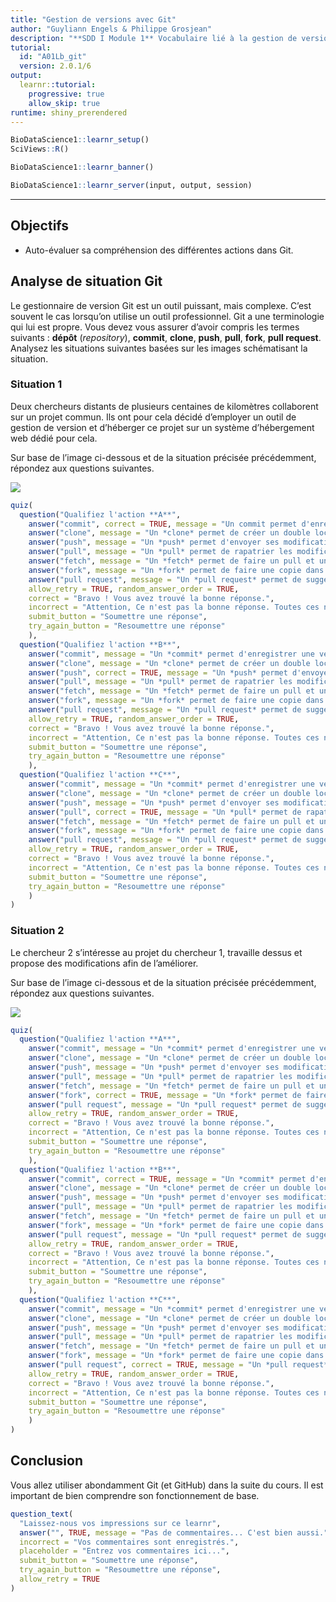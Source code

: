 ```yaml
---
title: "Gestion de versions avec Git"
author: "Guyliann Engels & Philippe Grosjean"
description: "**SDD I Module 1** Vocabulaire lié à la gestion de versions avec git."
tutorial:
  id: "A01Lb_git"
  version: 2.0.1/6
output: 
  learnr::tutorial:
    progressive: true
    allow_skip: true
runtime: shiny_prerendered
---
```


```r
BioDataScience1::learnr_setup()
SciViews::R()
```

```r
BioDataScience1::learnr_banner()
```

```r
BioDataScience1::learnr_server(input, output, session)
```

------------------------------------------------------------------------

## Objectifs

-   Auto-évaluer sa compréhension des différentes actions dans Git.

## Analyse de situation Git

Le gestionnaire de version Git est un outil puissant, mais complexe. C'est souvent le cas lorsqu'on utilise un outil professionnel. Git a une terminologie qui lui est propre. Vous devez vous assurer d'avoir compris les termes suivants : **dépôt** (*repository*), **commit**, **clone**, **push**, **pull**, **fork**, **pull request**. Analysez les situations suivantes basées sur les images schématisant la situation.

### Situation 1

Deux chercheurs distants de plusieurs centaines de kilomètres collaborent sur un projet commun. Ils ont pour cela décidé d'employer un outil de gestion de version et d'héberger ce projet sur un système d'hébergement web dédié pour cela.

Sur base de l'image ci-dessous et de la situation précisée précédemment, répondez aux questions suivantes.

![](images/gestion-version.drawio.png)

```r
quiz(
  question("Qualifiez l'action **A**",
    answer("commit", correct = TRUE, message = "Un commit permet d'enregistrer une version du projet."),
    answer("clone", message = "Un *clone* permet de créer un double local d’un dépôt GitHub."),
    answer("push", message = "Un *push* permet d'envoyer ses modifications locales vers le dépôt GitHub."),
    answer("pull", message = "Un *pull* permet de rapatrier les modifications que les autres utilisateurs ont appliqué dans le dépôt GitHub vers sa propre version locale."),
    answer("fetch", message = "Un *fetch* permet de faire un pull et un push successivement."),
    answer("fork", message = "Un *fork* permet de faire une copie dans notre propre compte GitHub d'un dépôt sur GitHub."),
    answer("pull request", message = "Un *pull request* permet de suggérer à l’auteur du dépôt d'orgine que vous avez fait des modifications qui pourraient l’intéresser. L'auteur peut accepter ou refuser ces modifications."),
    allow_retry = TRUE, random_answer_order = TRUE,
    correct = "Bravo ! Vous avez trouvé la bonne réponse.",
    incorrect = "Attention, Ce n'est pas la bonne réponse. Toutes ces notions ne sont pas simples. Prennez le temps de réviser la section sur Git et sur GitHub",
    submit_button = "Soumettre une réponse",
    try_again_button = "Resoumettre une réponse"
    ),
  question("Qualifiez l'action **B**",
    answer("commit", message = "Un *commit* permet d'enregistrer une version du projet."),
    answer("clone", message = "Un *clone* permet de créer un double local d’un dépôt GitHub."),
    answer("push", correct = TRUE, message = "Un *push* permet d'envoyer ses modifications locales vers le dépôt GitHub."),
    answer("pull", message = "Un *pull* permet de rapatrier les modifications que les autres utilisateurs ont appliqué dans le dépôt GitHub vers sa propre version locale."),
    answer("fetch", message = "Un *fetch* permet de faire un pull et un push successivement."),
    answer("fork", message = "Un *fork* permet de faire une copie dans notre propre compte GitHub d'un dépôt sur GitHub."),
    answer("pull request", message = "Un *pull request* permet de suggérer à l’auteur du dépôt d'orgine que vous avez fait des modifications qui pourraient l’intéresser. L'auteur peut accepter ou refuser ces modifications."),
    allow_retry = TRUE, random_answer_order = TRUE,
    correct = "Bravo ! Vous avez trouvé la bonne réponse.",
    incorrect = "Attention, Ce n'est pas la bonne réponse. Toutes ces notions ne sont pas simples. Prennez le temps de réviser la section sur Git et sur GitHub",
    submit_button = "Soumettre une réponse",
    try_again_button = "Resoumettre une réponse"
    ),
  question("Qualifiez l'action **C**",
    answer("commit", message = "Un *commit* permet d'enregistrer une version du projet."),
    answer("clone", message = "Un *clone* permet de créer un double local d’un dépôt GitHub."),
    answer("push", message = "Un *push* permet d'envoyer ses modifications locales vers le dépôt GitHub."),
    answer("pull", correct = TRUE, message = "Un *pull* permet de rapatrier les modifications que les autres utilisateurs ont appliqué dans le dépôt GitHub vers sa propre version locale."),
    answer("fetch", message = "Un *fetch* permet de faire un pull et un push successivement."),
    answer("fork", message = "Un *fork* permet de faire une copie dans notre propre compte GitHub d'un dépôt sur GitHub."),
    answer("pull request", message = "Un *pull request* permet de suggérer à l’auteur du dépôt d'orgine que vous avez fait des modifications qui pourraient l’intéresser. L'auteur peut accepter ou refuser ces modifications."),
    allow_retry = TRUE, random_answer_order = TRUE,
    correct = "Bravo ! Vous avez trouvé la bonne réponse.",
    incorrect = "Attention, Ce n'est pas la bonne réponse. Toutes ces notions ne sont pas simples. Prennez le temps de réviser la section sur Git et sur GitHub",
    submit_button = "Soumettre une réponse",
    try_again_button = "Resoumettre une réponse"
    )
)
```

### Situation 2

Le chercheur 2 s'intéresse au projet du chercheur 1, travaille dessus et propose des modifications afin de l'améliorer.

Sur base de l'image ci-dessous et de la situation précisée précédemment, répondez aux questions suivantes.

![](images/fork.png)

```r
quiz(
  question("Qualifiez l'action **A**",
    answer("commit", message = "Un *commit* permet d'enregistrer une version du projet."),
    answer("clone", message = "Un *clone* permet de créer un double local d’un dépôt GitHub."),
    answer("push", message = "Un *push* permet d'envoyer ses modifications locales vers le dépôt GitHub."),
    answer("pull", message = "Un *pull* permet de rapatrier les modifications que les autres utilisateurs ont appliqué dans le dépôt GitHub vers sa propre version locale."),
    answer("fetch", message = "Un *fetch* permet de faire un pull et un push successivement."),
    answer("fork", correct = TRUE, message = "Un *fork* permet de faire une copie dans notre propre compte GitHub d'un dépôt sur GitHub."),
    answer("pull request", message = "Un *pull request* permet de suggérer à l’auteur du dépôt d'orgine que vous avez fait des modifications qui pourraient l’intéresser. L'auteur peut accepter ou refuser ces modifications."),
    allow_retry = TRUE, random_answer_order = TRUE,
    correct = "Bravo ! Vous avez trouvé la bonne réponse.",
    incorrect = "Attention, Ce n'est pas la bonne réponse. Toutes ces notions ne sont pas simples. Prennez le temps de réviser la section sur Git et sur GitHub",
    submit_button = "Soumettre une réponse",
    try_again_button = "Resoumettre une réponse"
    ),
  question("Qualifiez l'action **B**",
    answer("commit", correct = TRUE, message = "Un *commit* permet d'enregistrer une version du projet."),
    answer("clone", message = "Un *clone* permet de créer un double local d’un dépôt GitHub."),
    answer("push", message = "Un *push* permet d'envoyer ses modifications locales vers le dépôt GitHub."),
    answer("pull", message = "Un *pull* permet de rapatrier les modifications que les autres utilisateurs ont appliqué dans le dépôt GitHub vers sa propre version locale."),
    answer("fetch", message = "Un *fetch* permet de faire un pull et un push successivement."),
    answer("fork", message = "Un *fork* permet de faire une copie dans notre propre compte GitHub d'un dépôt sur GitHub."),
    answer("pull request", message = "Un *pull request* permet de suggérer à l’auteur du dépôt d'orgine que vous avez fait des modifications qui pourraient l’intéresser. L'auteur peut accepter ou refuser ces modifications."),
    allow_retry = TRUE, random_answer_order = TRUE,
    correct = "Bravo ! Vous avez trouvé la bonne réponse.",
    incorrect = "Attention, Ce n'est pas la bonne réponse. Toutes ces notions ne sont pas simples. Prennez le temps de réviser la section sur Git et sur GitHub.",
    submit_button = "Soumettre une réponse",
    try_again_button = "Resoumettre une réponse"
    ),
  question("Qualifiez l'action **C**",
    answer("commit", message = "Un *commit* permet d'enregistrer une version du projet."),
    answer("clone", message = "Un *clone* permet de créer un double local d’un dépôt GitHub."),
    answer("push", message = "Un *push* permet d'envoyer ses modifications locales vers le dépôt GitHub."),
    answer("pull", message = "Un *pull* permet de rapatrier les modifications que les autres utilisateurs ont appliqué dans le dépôt GitHub vers sa propre version locale."),
    answer("fetch", message = "Un *fetch* permet de faire un pull et un push successivement."),
    answer("fork", message = "Un *fork* permet de faire une copie dans notre propre compte GitHub d'un dépôt sur GitHub."),
    answer("pull request", correct = TRUE, message = "Un *pull request* permet de suggérer à l’auteur du dépôt d'orgine que vous avez fait des modifications qui pourraient l’intéresser. L'auteur peut accepter ou refuser ces modifications."),
    allow_retry = TRUE, random_answer_order = TRUE,
    correct = "Bravo ! Vous avez trouvé la bonne réponse.",
    incorrect = "Attention, Ce n'est pas la bonne réponse. Toutes ces notions ne sont pas simples. Prennez le temps de réviser la section sur Git et sur GitHub.",
    submit_button = "Soumettre une réponse",
    try_again_button = "Resoumettre une réponse"
    )
)
```

## Conclusion

Vous allez utiliser abondamment Git (et GitHub) dans la suite du cours. Il est important de bien comprendre son fonctionnement de base.

```r
question_text(
  "Laissez-nous vos impressions sur ce learnr",
  answer("", TRUE, message = "Pas de commentaires... C'est bien aussi."),
  incorrect = "Vos commentaires sont enregistrés.",
  placeholder = "Entrez vos commentaires ici...",
  submit_button = "Soumettre une réponse",
  try_again_button = "Resoumettre une réponse",
  allow_retry = TRUE
)
```
